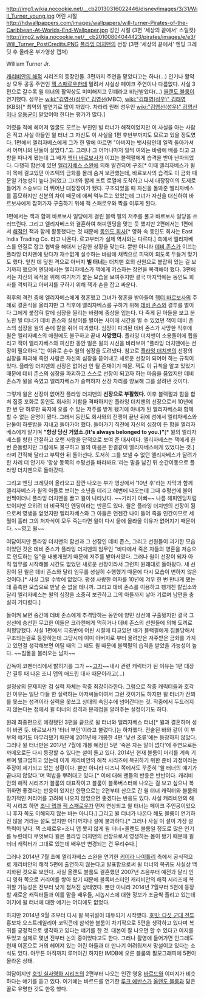 http://img1.wikia.nocookie.net/__cb20130316022446/disney/images/3/31/Will_Turner_young.jpg
어린 시절
http://hdwallpappers.com/images/wallpapers/will-turner-Pirates-of-the-Caribbean-At-Worlds-End-Wallpaper.jpg
성인 시절 (3편 '세상의 끝에서' 스틸컷)
http://img2.wikia.nocookie.net/__cb20100804044423/pirates/images/e/e3/Will_Turner_PostCredits.PNG
[[플라잉 더치맨]]의 선장 (3편 '세상의 끝에서' 엔딩 크레딧 후 올라온 부가영상 캡쳐)

William Turner Jr.

[[캐리비안의 해적]] 시리즈의 등장인물. 3편까지 주연을 맡았다고는 하나(…) 인기나 활약상 모두 공동 주연인 [[잭 스패로우]]한테 밀려서 사실상 페이크 주연이나 다름없다. 사실 3편으로 갈수록 윌 터너의 활약상도 미미해지고 민폐라고 비난받았다(…) [[올랜도 블룸]]이 연기했다. 성우는 [[wiki:"김영선(성우)" 김영선]](MBC), [[wiki:"김태영(성우)" 김태영]](KBS)[* 최악의 발연기로 많이 까였다. 차라리 원래 성우인 [[wiki:"김영선(성우)" 김영선]]이나 [[유동균]]이 맡았어야 한다는 평가가 많다.]

어렸을 적에 헤어져 얼굴도 모르는 부친인 빌 터너가 해적이었지만 이 사실을 아는 사람은 적고 사실 아들인 윌 터너 그 자신도 이 사실을 1편 후반부까지도 모르고 있을 정도였다. 1편에서 엘리자베스에게 그가 한 말에 따르면 "아버지는 뱃사람인데 일찍 돌아가셔서 어머니와 단둘이 살았다."고. 그러나 그 어머니마저 일찍 여의는 바람에 배를 타고 고향을 떠나게 됐는데 그 배가 [[헥터 바르보사]]가 이끄는 블랙펄에게 습격을 받아 난파되었다. 다행히 함선에 있던 [[엘리자베스 스완]]에 의해 발견되어 구조[* 이때 엘리자베스가 윌이 목에 걸고있던 아즈텍의 금화를 몰래 숨겨 보관했는데, 바르보사의 습격도 이 금화 때문일 가능성이 높다.]되었고 그녀와 함께 포트 로열에 도착하고 나서 대장장이의 도제로 들어가 스승보다 더 뛰어난 대장장이가 됐다. 구조되었을 때 자신을 돌봐준 엘리자베스를 흠모하지만 신분의 차이 때문에 애써 억누르고 있었는데 그녀가 자신을 대신하여 바르보사에게 잡혀가자 구출하기 위해 잭 스패로우와 짝을 이루게 된다.
 
1편에서는 잭과 함께 바르보사 일당에게 걸린 블랙 펄의 저주를 풀고 바르보사 일당을 쓰러뜨린다. 그리고 엘리자베스와 결혼하여 해피엔딩을 맞는 듯 했지만 2편에서는 1편에서 [[해적]]인 잭과 함께 활동했다는 것 때문에 [[동인도 회사]][* 영화 속 동인도 회사는 East India Trading Co. 라고 나온다. 로고부터가 실제 역사와는 다르다.] 측에서 엘리자베스를 인질로 잡고 협박을 해대서 난감한 상황을 맞는다. 뿐만 아니라 [[데비 존스]]가 이끄는 플라잉 더치맨에 탔다가 재수없게 실수하는 바람에 채찍으로 피떡이 되도록 두들겨 맞기도 했다. 엎친 데 덮친 격으로 아버지 '''빌 터너'''는 더치맨 호의 선원으로 붙잡혀 있는 걸 보기까지 했으며 엔딩에서는 엘리자베스가 잭에게 키스하는 장면을 목격해야 했다. 3편에서는 자신의 목적을 위해 여기저기 붙는 모습을 보여주지만 결국 마지막에는 동인도 회사를 격퇴하고 아버지를 구하기 위해 잭과 손을 잡고 싸운다. 

최후의 격전 중에 엘리자베스에게 청혼했고 그녀가 청혼을 받아들여 [[헥터 바르보사]]의 주례로 결혼식을 올리지만 그 직후에 엘리자베스를 구하기 위해 [[데비 존스]]와 결투를 벌이다 그에게 붙잡혀 칼에 심장을 찔리는 바람에 중상을 입는다. 다 죽게 된 아들을 보고 분노한 빌 터너가 데비 존스와 실랑이를 벌이는 사이에 시간을 벌 수 있었던 잭이 데비 존스의 심장을 윌의 손에 칼을 쥐어 파괴했다. 심장이 파괴된 데비 존스가 사망한 직후에 윌은 엘리자베스의 애원에도 불구하고 끝내 '''사망했다.''' 플라잉 더치맨이 소용돌이에 휩쓸리고 잭이 엘리자베스와 피신한 동안 빌은 윌의 시신을 바라보며 "플라잉 더치맨에는 선장이 필요하다."는 이유로 손수 윌의 심장을 도려냈다. 참고로 [[플라잉 더치맨]]의 선장의 심장을 파괴해 죽인 사람은 자신의 심장을 뜯어내고 새로운 선장이 되어야 하는 규칙이 있다. 플라잉 더치맨의 선장은 없어선 안 될 존재이기 때문. 잭도 이 규칙을 알고 있었기 때문에 데비 존스의 심장을 파괴하고 스스로 선장이 되고자 하는 마음을 품었지만 데비 존스가 윌을 죽였고 엘리자베스가 슬퍼하자 선장 자리를 양보해 그를 살려낸 것이다. 

그렇게 윌은 선장이 없어진 플라잉 더치맨의 '''선장으로 부활했다.''' 이후 블랙펄과 힘을 합쳐 집중 포화로 동인도 회사의 기함을 격파하지만 플라잉 더치맨의 선장으로서 10년에 한 번 단 하루만 육지에 오를 수 있는 저주를 받게 됐기에 아내가 된 엘리자베스와 함께할 수 없는 운명이 됐다. 그래서 동인도 회사와의 전쟁이 끝난 뒤에 섬에서 엘리자베스와 단둘이 하룻밤을 지내고 돌아가야 했다. 돌아가기 직전에 자신의 심장이 든 함을 엘리자베스에게 맡기며 '''"항상 당신 거였소.(It's always belonged to you.)"'''[* 윌의 엘리자베스를 향한 간절하고 오랜 사랑을 단적으로 보여 준 대사이다. 엘리자베스는 잭에게 한 번 흔들렸지만 그럼에도 불구하고 윌의 마음은 한결같이 엘리자베스에게 있었다는 것.]라며 간직해 달라고 부탁한 뒤 돌아선다. 도저히 그를 보낼 수 없던 엘리자베스가 달려가 한 차례 더 안기자 '항상 동쪽의 수평선을 바라봐요.'라는 말을 남긴 뒤 순간이동으로 플라잉 더치맨으로 돌아갔다. 

그리고 엔딩 크레딧이 올라오고 잠깐 나오는 부가 영상에서 '10년 후'라는 자막과 함께 엘리자베스가 윌의 아들로 보이는 소년을 데리고 해변에 나오는데 그때 수평선에 불이 번쩍이더니 플라잉 더치맨을 끌고 윌이 나타났다. ~~기러기 아빠~~ 나름 해피엔딩처럼 보이지만 오히려 더 비극적인 엔딩이라는 반론도 있다. 윌은 플라잉 더치맨의 선장이 됨으로써 영생을 얻었지만 엘리자베스와 그 아들은 언젠간 나이 들어 죽을 인간이므로 세월이 흘러 그의 처자식이 모두 죽는다면 윌이 다시 뭍에 올라올 이유가 없어지기 때문이다. ~~영고 윌~~

여담이지만 플라잉 더치맨의 함선과 그 선장인 데비 존스, 그리고 선원들이 괴기한 모습이었던 것은 데비 존스가 플라잉 더치맨의 임무인 "바다에서 죽은 자들의 영혼을 저승으로 인도하는 일"을 내팽개쳤기 때문에 저주를 받아서였다. 그러나 윌이 선장이 되자 아직 임무를 시작해볼 시간도 없었던 새로운 선장이라서 그런지 원래대로 돌아왔다. 새 선장이 된 윌은 데비 존스와 달리 임무를 성실히 수행했기 때문에 다시 모습이 변하지 않은 것이다.[* 사실 그럴 수밖에 없었다. 평생 사랑한 여자를 10년에 겨우 한 번 만나게 됐는데 흉측한 모습으로 만날 순 없을 테니까. 그리고 데비 존스를 이용하고 팽개친 칼립소와 달리 엘리자베스는 윌의 심장을 소중히 보관하고 그의 아들까지 낳아 기르며 남편을 충실히 기다렸다.]

돌이켜 보면 중간에 데비 존스에게 추격당하는 동안에 양민 상선에 구출됐지만 결국 그 상선에 승선한 무고한 이들은 크라켄에게 먹히거나 데비 존스의 선원들에 의해 도끼로 처형당했다. 사실 1편에서 극초반에 어린 시절에 타고있던 배가 블랙펄에게 침몰당해서 구조되는걸로 등장하는데 그당시에 이미 아버지로 부터 물려받은 저주받은 금화를 가지고 있던걸 생각해보면 어릴 때의 그 배도 윌 때문에 블랙펄의 습격을 받았을 가능성이 높다. ~~침몰을 불러오는 남자~~

감독이 코멘터리에서 밝히기를 그가 ~~[[고자]]~~내시 관련 캐릭터가 된 이유는 1편 대장간 결투 때 나온 조니 뎁의 애드립 대사 때문이라고(...)

설정상의 문제지만 검 실력 자체는 작중 최강이라한다. 그럼으로 작중 캐릭터들과 호각인 이유는 일단 다들 한 실력하는 아저씨들이여서 그런 것이기도 하지만 윌 터너가 잔꾀를 못쓰는 성격이라 실력을 못쓰고 상대의 속임수에 넘어간다는 것. 작중에서 두드러지지 않는다는 점에서 윌 터너의 성격과 문제점을 알려주는 설정이기도 하다.

원래 최종편으로 예정됐던 3편을 끝으로 윌 터너와 엘리자베스 터너[* 윌과 결혼하며 성이 바뀐 듯. 바르보사가 '터너 부인'이라고 불렀다.]는 하차했다. 전술된 바와 같이 이 부부의 얘기도 마무리됐기 때문에 2011년에 개봉한 4편 '낯선 조류'에는 등장하지 않았다. 그러나 윌 터너만은 2017년 7월에 개봉 예정인 5편 '죽은 자는 말이 없다'에 주연으로든 까메오로든 다시 등장할 수 있다는 설이 돌고 있다. 2014년 현재 블룸이 머리를 계속 기르며 벌크업하고 있는데 이게 캐리비안의 해적 시리즈에 복귀하기 위한 준비 과정이라는 주장이 제기되고 있는 상황이다. 뿐만 아니라 디즈니 쪽에서도 꾸준히 '윌 터너의 얘기가 끝나지 않았다.'며 떡밥을 뿌려대고 있다.[* 이에 대해 팬들의 반응은 반반이다. 캐리비안의 해적 시리즈가 블룸의 대표작이고 블룸이 블록버스터에 나오는 걸 보고 싶으니 복귀하면 좋겠다는 반응이 있지만 한편으로는 2편부터 산으로 간 윌 터너 캐릭터와 블룸의 장기적인 커리어를 고려해 나오지 않았으면 좋겠다는 반응도 있다. 사실 캐리비안의 해적 시리즈 하면 [[조니 뎁]]과 [[잭 스패로우]]가 먼저 연상되고 윌 터너는 페이크 주인공이었으니 후자 쪽도 이해되지 않는 바는 아니다.] 그리고 윌 터너가 나온다 해도 블룸이 연기하진 않을 거라는 설도 있지만 어디까지나 설에 불과하다.[* 그러나 사실 이 설이 가장 설득력이 낮다. 잭 스패로우=조니 뎁 못지 않게 윌 터너=올랜도 블룸일 정도로 많은 인기를 누린데다 무엇보다 윌은 플라잉 더치맨의 선장으로서 영생하는 몸이 됐기 때문에 윌 터너 캐릭터가 그대로 있는데 배우만 변경되는 건 무리수다.] 

그러나 2014년 7월 초에 엘리자베스 스완을 연기한 [[키이라 나이틀리]] 측에서 공식적으로 캐리비안의 해적 5편에 출연하지 않는다고 발표함으로써 윌 터너의 복귀도 사실상 백지화된 것으로 보인다. 사실 올랜도 블룸도 결혼했던 2007년 즈음부터 예전과 달리 인디 영화 쪽으로 커리어를 쌓아 왔기 때문에 블록버스터인 캐리비안의 해적 시리즈에 복귀할 가능성은 전부터 낮게 점쳐진 상태였다. 뿐만 아니라 2014년 7월부터 5편에 등장할 새로운 캐릭터들과 이를 맡을 배우들, 시놉시스에 대한 정보가 조금씩 풀리고 있는데 여기에 윌 터너에 대한 얘기는 어디에도 없었다.

하지만 2014년 9월 초부터 다시 윌 복귀설이 대두되기 시작했다. [[호빗: 다섯 군대 전투]] 홍보차 오스트레일리아 코믹콘에 참석한 블룸이 차기작으로 5편을 생각하고 있다며 복귀를 긍정적으로 생각하고 있다는 얘기를 한 것. 대본이 잘 나오면 할 수 있다고 여지를 두었고 실제로 몇년 전부터 논의 중이었다고도 한다. 그러나 촬영에 들어가면 안그래도 현재 이혼으로 거의 헤어져 있는 어린 아들과 더 만나기 어려워져서 망설이고 있다는 소식도 있다. 아무튼 아직까지 루머이긴 하지만 IMDB에 오른 블룸의 필모그래피에 5편이 올라온 상태. 

여담이지만 [[호빗 실사영화 시리즈]]의 2편부터 나오는 인간 영웅 [[바르드]]와 이미지가 비슷하다는 얘기를 듣고 있다. 여기에는 바르드를 연기한 [[루크 에반스]]가 [[올랜도 블룸]]과 닮은꼴로 유명한 것도 한몫 했다.  
